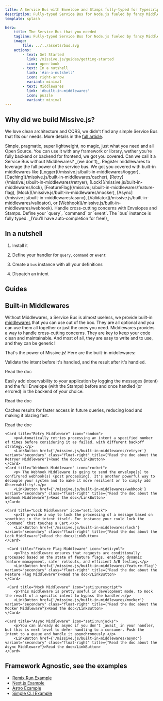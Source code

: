 ```yaml
---
title: A Service Bus with Envelope and Stamps fully-typed for Typescript that you needed
description: Fully-typed Service Bus for Node.js fueled by fancy Middlewares, Envelopes and Stamps.
template: splash

hero:
    title: The Service Bus that you needed
    tagline: Fully-typed Service Bus for Node.js fueled by fancy Middlewares, Envelopes and Stamps.
    image:
        file: ../../assets/bus.svg
    actions:
        - text: Get Started
          link: /missive.js/guides/getting-started
          icon: open-book
        - text: In a nutshell
          link: '#in-a-nutshell'
          icon: right-arrow
          variant: minimal
        - text: Middlewares
          link: '#built-in-middlewares'
          icon: puzzle
          variant: minimal
---
```



## Why did we build Missive.js?

We love clean architecture and CQRS, we didn't find any simple Service Bus that fits our needs. More details in the [full article](/missive.js/why).

<CardGrid stagger>
    <Card title="Easy to use" icon="rocket">
        Simple, pragmatic, super lightweight, no magic, just what you need and all Open Source.
    </Card>
    <Card title="Agnostic" icon="puzzle">
        You can use it with any framework or library, wether you're fully backend or backend for frontend, we got you
        covered.
    </Card>
    <Card title="Middlewares" icon="open-book">
        Can we call it a Service Bus without Middlewares? _(we don't)_. Register middlewares to leverage the full power
        of the service bus.
        We got you covered with built-in middlewares like 
        [Logger](/missive.js/built-in-middlewares/logger), 
        [Caching](/missive.js/built-in-middlewares/cacher), 
        [Retry](/missive.js/built-in-middlewares/retryer), 
        [Lock](/missive.js/built-in-middlewares/lock), 
        [FeatureFlag](/missive.js/built-in-middlewares/feature-flag), 
        [Mock](/missive.js/built-in-middlewares/mocker), 
        [Async](/missive.js/built-in-middlewares/async),
        [Validator](/missive.js/built-in-middlewares/validator), 
        or [Webhook](/missive.js/built-in-middlewares/webhook).
    </Card>
    <Card title="Envelopes and Stamps" icon="email">
        Handle cross-cutting concerns with Envelopes and Stamps.
    </Card>
    <Card title="Type-safe" icon="seti:typescript">
        Define your `query`, `command` or `event`. The `bus` instance is fully typed. _(You'll have auto-completion for free!)_
    </Card>
</CardGrid>

## In a nutshell

<Steps>

1. Install it

    <Install />

2. Define your handler for `query`, `command` or `event`

    <CreateHandler />

3. Create a `bus` instance with all your definitions

    <DefineBus />

4. Dispatch an intent

    <Dispatch />

</Steps>

## Guides

<CardGrid>
    <LinkCard
        title="Getting Started"
        href="/missive.js/guides/getting-started"
        description="Create your first handles and buses."
    />
    <LinkCard
        title="Why"
        href="/missive.js/why"
        description="Why you should use a Service Bus in your Backend or Backend For Frontend."
    />
    <LinkCard
        title="Contributing"
        href="/missive.js/contributing"
        description="Help us to make Missive.js even better."
    />
</CardGrid>

## Built-in Middlewares

Without Middlewares, a Service Bus is almost useless, we provide built-in [middlewares](/missive.js/guides/middlewares) that you can use out of the box. They are all optional and you can use them all together or just the ones you need.
Middlewares provides a way to handle cross-cutting concerns. They are key to keep your code clean and maintainable.
And most of all, they are easy to write and to use, and they can be generic!

That's the power of Missive.js! Here are the built-in middlewares:

<CardGrid>
    <Card title="Validator Middleware" icon="approve-check-circle">
        <p>Validate the intent before it's handled, and the result after it's handled.</p>
        <LinkButton href={'/missive.js/built-in-middlewares/validator'} variant="secondary" class="float-right" title={"Read the doc about the Validator Middleware"}>Read the doc</LinkButton>
    </Card>
    <Card title="Logger Middleware" icon="bars">
        <p>Easily add observability to your application by logging the messages (intent) and the full Envelope (with the Stamps) before and 
        once handled (or errored) in the backend of your choice.</p>
        <LinkButton href={'/missive.js/built-in-middlewares/logger'} variant="secondary" class="float-right" title={"Read the doc about the Logger Middleware"}>Read the doc</LinkButton>
    </Card>
    <Card title="Caching Middleware" icon="open-book">
        <p>Caches results for faster access in future queries, reducing load and making it blazing fast.</p>
        <LinkButton href={'/missive.js/built-in-middlewares/cacher'} variant="secondary" class="float-right" title={"Read the doc about the Cacher Middleware"}>Read the doc</LinkButton>
    </Card>

    <Card title="Retry Middleware" icon="random">
        <p>Automatically retries processing an intent a specified number of times before considering it as failed, with different backoff strategy.</p>
        <LinkButton href={'/missive.js/built-in-middlewares/retryer'} variant="secondary" class="float-right" title={"Read the doc about the Retryer Middleware"}>Read the doc</LinkButton>
    </Card>
    <Card title="Webhook Middleware" icon="rocket">
        <p> The Webhook Middleware is going to send the envelope(s) to confirured webhook(s) (post processing). It's another powerful way to decouple your system and to make it more resilient or to simply add Observability!.</p>
        <LinkButton href={'/missive.js/built-in-middlewares/webhook'} variant="secondary" class="float-right" title={"Read the doc about the Webhook Middleware"}>Read the doc</LinkButton>
    </Card>

    <Card title="Lock Middleware" icon="seti:lock">
        <p>It provide a way to lock the processing of a message based on something in the intent itself. For instance your could lock the `command` that touches a Cart.</p>
        <LinkButton href={'/missive.js/built-in-middlewares/lock'} variant="secondary" class="float-right" title={"Read the doc about the Lock Middleware"}>Read the doc</LinkButton>
    </Card>

     <Card title="Feature Flag Middleware" icon="seti:yml">
        <p>This middleware ensures that requests are conditionally processed based on the state of feature flags, enabling dynamic feature management, safer rollouts, and efficient A/B testing.</p>
        <LinkButton href={'/missive.js/built-in-middlewares/feature-flag'} variant="secondary" class="float-right" title={"Read the doc about the Feature Flag Middleware"}>Read the doc</LinkButton>
    </Card>

     <Card title="Mock Middleware" icon="seti:purescript">
        <p>This middleware is pretty useful in development mode, to mock the result of a specific intent to bypass the handler.</p>
        <LinkButton href={'/missive.js/built-in-middlewares/mocker'} variant="secondary" class="float-right" title={"Read the doc about the Mocker Middleware"}>Read the doc</LinkButton>
    </Card>

    <Card title="Async Middleware" icon="seti:nunjucks">
        <p>You can already do async if you don't _await_ in your handler, but this is next level to defer handling to a consumer. Push the intent to a queue and handle it asynchronously.</p>
        <LinkButton href={'/missive.js/built-in-middlewares/async'} variant="secondary" class="float-right" title={"Read the doc about the Async Middleware"}>Read the doc</LinkButton>
    </Card>
    
</CardGrid>

## Framework Agnostic, see the examples

<ul class="list-none">
    <li>
        <div class='flex'>
            <Icon name="github" />
            <a href="https://github.com/Missive-js/missive.js/tree/main/examples/remix-run" class="ml-2" target="_blank">Remix Run Example</a>
        </div>
    </li>
    <li>
        <div class='flex'>
            <Icon name="github" />
            <a href="https://github.com/Missive-js/missive.js/tree/main/examples/nextjs" class="ml-2" target="_blank">Next.js Example</a>
        </div>
    </li>
    <li>
        <div class='flex'>
            <Icon name="github" />
            <a href="https://github.com/Missive-js/missive.js/tree/main/examples/astro" class="ml-2" target="_blank">Astro Example</a>
        </div>
    </li>
    <li>
        <div class='flex'>
            <Icon name="github" />
            <a href="https://github.com/Missive-js/missive.js/tree/main/examples/cli" class="ml-2" target="_blank">Simple CLI Example</a>
        </div>
    </li>
</ul>

<CardGrid>
    <LinkButton
        title="Remix Run"
        href="https://github.com/Missive-js/missive.js/tree/main/examples/remix-run"
        variant="minimal"
    />
    <LinkButton
        title="Next.js"
        href="https://github.com/Missive-js/missive.js/tree/main/examples/nextjs"
        variant="minimal"
    />
    <LinkButton
        title="Astro"
        href="https://github.com/Missive-js/missive.js/tree/main/examples/astro"
        variant="minimal"
    />
    <LinkButton
        title="Simple Command Line Script"
        href="https://github.com/Missive-js/missive.js/tree/main/examples/cli"
        variant="minimal"
    />
</CardGrid>
